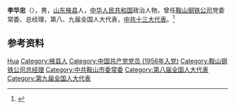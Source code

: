 '''李华忠'''（{{bd|1935年|10月|2020年|2月24日|catIdx=Li}}），男，[[山东|山东]][[掖县|掖县]]人，[[中华人民共和国|中华人民共和国]]政治人物，曾任[[鞍山钢铁公司|鞍山钢铁公司]]党委常委、总经理，第八、九届全国人大代表，[[中共十三大代表|中共十三大代表]]。<ref>{{Cite web|title=李华忠同志逝世|url=http://www.xinhuanet.com/politics/2020-03/15/c_1125715114.htm|accessdate=2020-11-10|work=新华网|archiveurl=https://web.archive.org/web/20201110204205/http://www.xinhuanet.com/politics/2020-03/15/c_1125715114.htm|archivedate=2020-11-10}}</ref>

== 参考资料 ==
{{reflist}}

{{中国人物小作品}}

{{Authority control}}
{{DEFAULTSORT:Li李}}
[[Category:李姓|Hua]]
[[Category:掖县人|Category:掖县人]]
[[Category:中国共产党党员_(1956年入党)|Category:中国共产党党员 (1956年入党)]]
[[Category:鞍山钢铁公司总经理|Category:鞍山钢铁公司总经理]]
[[Category:中共鞍山市委常委|Category:中共鞍山市委常委]]
[[Category:第八届全国人大代表|Category:第八届全国人大代表]]
[[Category:第九届全国人大代表|Category:第九届全国人大代表]]